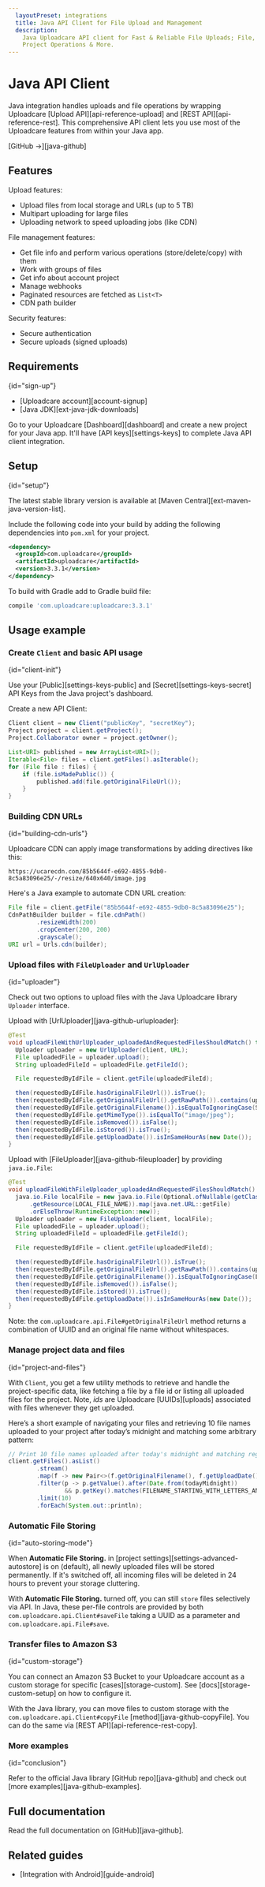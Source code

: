 ```yaml
---
  layoutPreset: integrations
  title: Java API Client for File Upload and Management
  description:
    Java Uploadcare API client for Fast & Reliable File Uploads; File, Group,
    Project Operations & More.
---
```


# Java API Client 

Java integration handles uploads and file operations by wrapping Uploadcare
[Upload API][api-reference-upload] and [REST API][api-reference-rest]. This
comprehensive API client lets you use most of the Uploadcare features from within
your Java app.

[GitHub &rarr;][java-github]

## Features

Upload features:
* Upload files from local storage and URLs (up to 5 TB)
* Multipart uploading for large files
* Uploading network to speed uploading jobs (like CDN)

File management features:
* Get file info and perform various operations (store/delete/copy) with them
* Work with groups of files 
* Get info about account project
* Manage webhooks
* Paginated resources are fetched as `List<T>`
* CDN path builder

Security features:
* Secure authentication
* Secure uploads (signed uploads)

## Requirements
{id="sign-up"}

* [Uploadcare account][account-signup]
* [Java JDK][ext-java-jdk-downloads]

Go to your Uploadcare [Dashboard][dashboard] and create a new project for your
Java app. It'll have [API keys][settings-keys] to complete Java API client
integration.

## Setup
{id="setup"}

The latest stable library version is available at [Maven Central][ext-maven-java-version-list].

Include the following code into your build by adding the following dependencies
into `pom.xml` for your project.

```xml
<dependency>
  <groupId>com.uploadcare</groupId>
  <artifactId>uploadcare</artifactId>
  <version>3.3.1</version>
</dependency>
```

To build with Gradle add to Gradle build file:

```groovy
compile 'com.uploadcare:uploadcare:3.3.1'
```

## Usage example

### Create `Client` and basic API usage
{id="client-init"}

Use your [Public][settings-keys-public] and [Secret][settings-keys-secret] API
Keys from the Java project's dashboard.

Create a new API Client:

```java
Client client = new Client("publicKey", "secretKey");
Project project = client.getProject();
Project.Collaborator owner = project.getOwner();

List<URI> published = new ArrayList<URI>();
Iterable<File> files = client.getFiles().asIterable();
for (File file : files) {
    if (file.isMadePublic()) {
        published.add(file.getOriginalFileUrl());
    }
}
```
### Building CDN URLs
{id="building-cdn-urls"}

Uploadcare CDN can apply image transformations by adding directives like this:

```cdn
https://ucarecdn.com/85b5644f-e692-4855-9db0-8c5a83096e25/-/resize/640x640/image.jpg
```

Here's a Java example to automate CDN URL creation:

```java
File file = client.getFile("85b5644f-e692-4855-9db0-8c5a83096e25");
CdnPathBuilder builder = file.cdnPath()
        .resizeWidth(200)
        .cropCenter(200, 200)
        .grayscale();
URI url = Urls.cdn(builder);
```

### Upload files with `FileUploader` and `UrlUploader`
{id="uploader"}

Check out two options to upload files with the Java Uploadcare library
`Uploader` interface.

Upload with [UrlUploader][java-github-urluploader]:

```java
@Test
void uploadFileWithUrlUploader_uploadedAndRequestedFilesShouldMatch() throws UploadFailureException {
  Uploader uploader = new UrlUploader(client, URL);
  File uploadedFile = uploader.upload();
  String uploadedFileId = uploadedFile.getFileId();

  File requestedByIdFile = client.getFile(uploadedFileId);

  then(requestedByIdFile.hasOriginalFileUrl()).isTrue();
  then(requestedByIdFile.getOriginalFileUrl().getRawPath()).contains(uploadedFileId);
  then(requestedByIdFile.getOriginalFilename()).isEqualToIgnoringCase(SHUTTERSTOCK_FILE_NAME);
  then(requestedByIdFile.getMimeType()).isEqualTo("image/jpeg");
  then(requestedByIdFile.isRemoved()).isFalse();
  then(requestedByIdFile.isStored()).isTrue();
  then(requestedByIdFile.getUploadDate()).isInSameHourAs(new Date());
}
```

Upload with [FileUploader][java-github-fileuploader] by providing `java.io.File`:

```java
@Test
void uploadFileWithFileUploader_uploadedAndRequestedFilesShouldMatch() throws UploadFailureException {
  java.io.File localFile = new java.io.File(Optional.ofNullable(getClass().getClassLoader()
      .getResource(LOCAL_FILE_NAME)).map(java.net.URL::getFile)
      .orElseThrow(RuntimeException::new));
  Uploader uploader = new FileUploader(client, localFile);
  File uploadedFile = uploader.upload();
  String uploadedFileId = uploadedFile.getFileId();

  File requestedByIdFile = client.getFile(uploadedFileId);

  then(requestedByIdFile.hasOriginalFileUrl()).isTrue();
  then(requestedByIdFile.getOriginalFileUrl().getRawPath()).contains(uploadedFileId);
  then(requestedByIdFile.getOriginalFilename()).isEqualToIgnoringCase(LOCAL_FILE_NAME);
  then(requestedByIdFile.isRemoved()).isFalse();
  then(requestedByIdFile.isStored()).isTrue();
  then(requestedByIdFile.getUploadDate()).isInSameHourAs(new Date());
}
```

Note: the `com.uploadcare.api.File#getOriginalFileUrl` method returns a
combination of UUID and an original file name without whitespaces.

### Manage project data and files
{id="project-and-files"}

With `Client`, you get a few utility methods to retrieve and handle the
project-specific data, like fetching a file by a file id or listing all uploaded
files for the project. Note, _ids_ are Uploadcare [UUIDs][uploads]
associated with files whenever they get uploaded.

Here’s a short example of navigating your files and retrieving 10 file names
uploaded to your project after today’s midnight and matching some arbitrary
pattern:

```java
// Print 10 file names uploaded after today's midnight and matching regexp
client.getFiles().asList()
        .stream()
        .map(f -> new Pair<>(f.getOriginalFilename(), f.getUploadDate()))
        .filter(p -> p.getValue().after(Date.from(todayMidnight))
                && p.getKey().matches(FILENAME_STARTING_WITH_LETTERS_AND_HAVING_EXTENSION))
        .limit(10)
        .forEach(System.out::println);
```

### Automatic File Storing
{id="auto-storing-mode"}

When **Automatic File Storing.** in [project settings][settings-advanced-autostore]
is on (default), all newly uploaded files will be stored permanently. If it's
switched off, all incoming files will be deleted in 24 hours to prevent your
storage cluttering.

With **Automatic File Storing.** turned off, you can still `store` files
selectively via API. In Java, these per-file controls are provided by both
`com.uploadcare.api.Client#saveFile` taking a UUID as a parameter and
`com.uploadcare.api.File#save`.

### Transfer files to Amazon S3
{id="custom-storage"}

You can connect an Amazon S3 Bucket to your Uploadcare account as a custom
storage for specific [cases][storage-custom]. See [docs][storage-custom-setup]
on how to configure it.

With the Java library, you can move files to custom storage with the
`com.uploadcare.api.Client#copyFile` [method][java-github-copyFile]. You can do
the same via [REST API][api-reference-rest-copy].

### More examples
{id="conclusion"}

Refer to the official Java library [GitHub repo][java-github] and
check out [more examples][java-github-examples].

## Full documentation

Read the full documentation on [GitHub][java-github].

## Related guides

* [Integration with Android][guide-android]
<!-- * [Integration with Kotlin][guide-kotlin] -->
